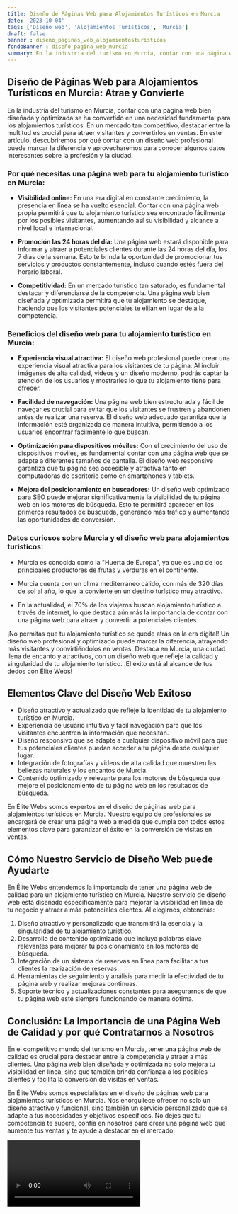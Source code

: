 ```yaml
---
title: Diseño de Páginas Web para Alojamientos Turísticos en Murcia
date: '2023-10-04'
tags: ['Diseño web', 'Alojamientos Turísticos', 'Murcia']
draft: false
banner : diseño_paginas_web_alojamientosturísticos
fondoBanner : diseño_pagina_web_murcia
summary: En la industria del turismo en Murcia, contar con una página web bien diseñada y optimizada se ha convertido en una necesidad fundamental para los alojamientos turísticos. En un mercado tan competitivo, destacar entre la multitud es crucial para atraer visitantes y convertirlos en ventas. En este artículo, descubriremos por qué contar con un diseño web profesional puede marcar la diferencia y aprovecharemos para conocer algunos datos interesantes sobre la profesión y la ciudad.
---
```


## **Diseño de Páginas Web para Alojamientos Turísticos en Murcia: Atrae y Convierte**

En la industria del turismo en Murcia, contar con una página web bien diseñada y optimizada se ha convertido en una necesidad fundamental para los alojamientos turísticos. En un mercado tan competitivo, destacar entre la multitud es crucial para atraer visitantes y convertirlos en ventas. En este artículo, descubriremos por qué contar con un diseño web profesional puede marcar la diferencia y aprovecharemos para conocer algunos datos interesantes sobre la profesión y la ciudad.

### **Por qué necesitas una página web para tu alojamiento turístico en Murcia:**

- **Visibilidad online:** En una era digital en constante crecimiento, la presencia en línea se ha vuelto esencial. Contar con una página web propia permitirá que tu alojamiento turístico sea encontrado fácilmente por los posibles visitantes, aumentando así su visibilidad y alcance a nivel local e internacional.

- **Promoción las 24 horas del día:** Una página web estará disponible para informar y atraer a potenciales clientes durante las 24 horas del día, los 7 días de la semana. Esto te brinda la oportunidad de promocionar tus servicios y productos constantemente, incluso cuando estés fuera del horario laboral.

- **Competitividad:** En un mercado turístico tan saturado, es fundamental destacar y diferenciarse de la competencia. Una página web bien diseñada y optimizada permitirá que tu alojamiento se destaque, haciendo que los visitantes potenciales te elijan en lugar de a la competencia.

### **Beneficios del diseño web para tu alojamiento turístico en Murcia:**

- **Experiencia visual atractiva:** El diseño web profesional puede crear una experiencia visual atractiva para los visitantes de tu página. Al incluir imágenes de alta calidad, videos y un diseño moderno, podrás captar la atención de los usuarios y mostrarles lo que tu alojamiento tiene para ofrecer.

- **Facilidad de navegación:** Una página web bien estructurada y fácil de navegar es crucial para evitar que los visitantes se frustren y abandonen antes de realizar una reserva. El diseño web adecuado garantiza que la información esté organizada de manera intuitiva, permitiendo a los usuarios encontrar fácilmente lo que buscan.

- **Optimización para dispositivos móviles:** Con el crecimiento del uso de dispositivos móviles, es fundamental contar con una página web que se adapte a diferentes tamaños de pantalla. El diseño web responsive garantiza que tu página sea accesible y atractiva tanto en computadoras de escritorio como en smartphones y tablets.

- **Mejora del posicionamiento en buscadores:** Un diseño web optimizado para SEO puede mejorar significativamente la visibilidad de tu página web en los motores de búsqueda. Esto te permitirá aparecer en los primeros resultados de búsqueda, generando más tráfico y aumentando las oportunidades de conversión.

### **Datos curiosos sobre Murcia y el diseño web para alojamientos turísticos:**

- Murcia es conocida como la "Huerta de Europa", ya que es uno de los principales productores de frutas y verduras en el continente.

- Murcia cuenta con un clima mediterráneo cálido, con más de 320 días de sol al año, lo que la convierte en un destino turístico muy atractivo.

- En la actualidad, el 70% de los viajeros buscan alojamiento turístico a través de internet, lo que destaca aún más la importancia de contar con una página web para atraer y convertir a potenciales clientes.

¡No permitas que tu alojamiento turístico se quede atrás en la era digital! Un diseño web profesional y optimizado puede marcar la diferencia, atrayendo más visitantes y convirtiéndolos en ventas. Destaca en Murcia, una ciudad llena de encanto y atractivos, con un diseño web que refleje la calidad y singularidad de tu alojamiento turístico. ¡El éxito está al alcance de tus dedos con Élite Webs!

<GifSeo />

<Cta />

## Elementos Clave del Diseño Web Exitoso

- Diseño atractivo y actualizado que refleje la identidad de tu alojamiento turístico en Murcia.
- Experiencia de usuario intuitiva y fácil navegación para que los visitantes encuentren la información que necesitan.
- Diseño responsivo que se adapte a cualquier dispositivo móvil para que tus potenciales clientes puedan acceder a tu página desde cualquier lugar.
- Integración de fotografías y videos de alta calidad que muestren las bellezas naturales y los encantos de Murcia.
- Contenido optimizado y relevante para los motores de búsqueda que mejore el posicionamiento de tu página web en los resultados de búsqueda.

En Élite Webs somos expertos en el diseño de páginas web para alojamientos turísticos en Murcia. Nuestro equipo de profesionales se encargará de crear una página web a medida que cumpla con todos estos elementos clave para garantizar el éxito en la conversión de visitas en ventas.

## Cómo Nuestro Servicio de Diseño Web puede Ayudarte

En Élite Webs entendemos la importancia de tener una página web de calidad para un alojamiento turístico en Murcia. Nuestro servicio de diseño web está diseñado específicamente para mejorar la visibilidad en línea de tu negocio y atraer a más potenciales clientes. Al elegirnos, obtendrás:

1. Diseño atractivo y personalizado que transmitirá la esencia y la singularidad de tu alojamiento turístico.
2. Desarrollo de contenido optimizado que incluya palabras clave relevantes para mejorar tu posicionamiento en los motores de búsqueda.
3. Integración de un sistema de reservas en línea para facilitar a tus clientes la realización de reservas.
4. Herramientas de seguimiento y análisis para medir la efectividad de tu página web y realizar mejoras continuas.
5. Soporte técnico y actualizaciones constantes para asegurarnos de que tu página web esté siempre funcionando de manera óptima.

## Conclusión: La Importancia de una Página Web de Calidad y por qué Contratarnos a Nosotros

En el competitivo mundo del turismo en Murcia, tener una página web de calidad es crucial para destacar entre la competencia y atraer a más clientes. Una página web bien diseñada y optimizada no solo mejora tu visibilidad en línea, sino que también brinda confianza a los posibles clientes y facilita la conversión de visitas en ventas.

En Élite Webs somos especialistas en el diseño de páginas web para alojamientos turísticos en Murcia. Nos enorgullece ofrecer no solo un diseño atractivo y funcional, sino también un servicio personalizado que se adapte a tus necesidades y objetivos específicos. No dejes que tu competencia te supere, confía en nosotros para crear una página web que aumente tus ventas y te ayude a destacar en el mercado.

<Video />

<CtaBot job='Alojamientos Turísticos' city='Murcia'/>

<Gmaps query='Murcia+españa+maps' />